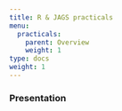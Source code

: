 ```yaml
---
title: R & JAGS practicals
menu:
  practicals:
    parent: Overview
    weight: 1
type: docs
weight: 1
---
```


### Presentation

